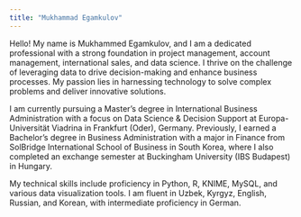 ---
title: "Mukhammad Egamkulov"
---

Hello! My name is Mukhammed Egamkulov, and I am a dedicated professional with a strong foundation in project management, account management, international sales, and data science. I thrive on the challenge of leveraging data to drive decision-making and enhance business processes. My passion lies in harnessing technology to solve complex problems and deliver innovative solutions.

I am currently pursuing a Master’s degree in International Business Administration with a focus on Data Science & Decision Support at Europa-Universität Viadrina in Frankfurt (Oder), Germany. Previously, I earned a Bachelor’s degree in Business Administration with a major in Finance from SolBridge International School of Business in South Korea, where I also completed an exchange semester at Buckingham University (IBS Budapest) in Hungary.


My technical skills include proficiency in Python, R, KNIME, MySQL, and various data visualization tools. I am fluent in Uzbek, Kyrgyz, English, Russian, and Korean, with intermediate proficiency in German.
